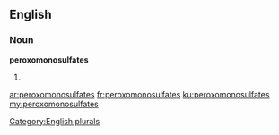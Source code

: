 ==English==

===Noun===
'''peroxomonosulfates'''

# {{plural of|peroxomonosulfate}}

[[Category:English plurals]]

[[ar:peroxomonosulfates]]
[[fr:peroxomonosulfates]]
[[ku:peroxomonosulfates]]
[[my:peroxomonosulfates]]